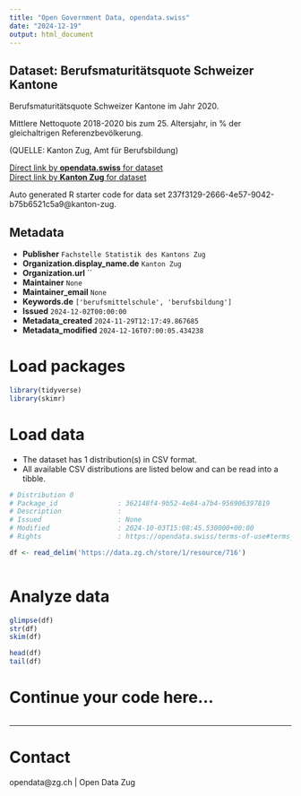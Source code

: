 ```yaml
---
title: "Open Government Data, opendata.swiss"
date: "2024-12-19"
output: html_document
---
```


## Dataset: Berufsmaturitätsquote Schweizer Kantone

Berufsmaturitätsquote Schweizer Kantone im Jahr 2020.

Mittlere Nettoquote 2018-2020 bis zum 25. Altersjahr, in % der gleichaltrigen Referenzbevölkerung.

(QUELLE: Kanton Zug, Amt für Berufsbildung)

[Direct link by **opendata.swiss** for dataset](https://opendata.swiss/de/dataset/berufsmaturitatsquote-schweizer-kantone)<br>
[Direct link by **Kanton Zug** for dataset](https://www.zg.ch/behoerden/gesundheitsdirektion/statistikfachstelle/themen/bildung/berufsbildung)

Auto generated R starter code for data set 237f3129-2666-4e57-9042-b75b6521c5a9@kanton-zug.

## Metadata

- **Publisher** `Fachstelle Statistik des Kantons Zug`
- **Organization.display_name.de** `Kanton Zug`
- **Organization.url** ``
- **Maintainer** `None`
- **Maintainer_email** `None`
- **Keywords.de** `['berufsmittelschule', 'berufsbildung']`
- **Issued** `2024-12-02T00:00:00`
- **Metadata_created** `2024-11-29T12:17:49.867685`
- **Metadata_modified** `2024-12-16T07:00:05.434238`


# Load packages

```r

library(tidyverse)
library(skimr)

```

# Load data

-   The dataset has 1 distribution(s) in CSV format.
-   All available CSV distributions are listed below and can be read into a tibble.

```r

# Distribution 0
# Package_id               : 362148f4-9b52-4e84-a7b4-956906397819
# Description              : 
# Issued                   : None
# Modified                 : 2024-10-03T15:08:45.530000+00:00
# Rights                   : https://opendata.swiss/terms-of-use#terms_open

df <- read_delim('https://data.zg.ch/store/1/resource/716')



```

# Analyze data

```r

glimpse(df)
str(df)
skim(df)

head(df)
tail(df)

```

# Continue your code here...

```r

```

------------------------------------------------------------------------

# Contact

opendata@zg.ch | Open Data Zug
